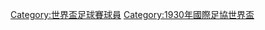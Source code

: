 {{Commonscat|FIFA World Cup 1930}}

[[Category:世界盃足球賽球員|Category:世界盃足球賽球員]]
[[Category:1930年國際足協世界盃|Category:1930年國際足協世界盃]]